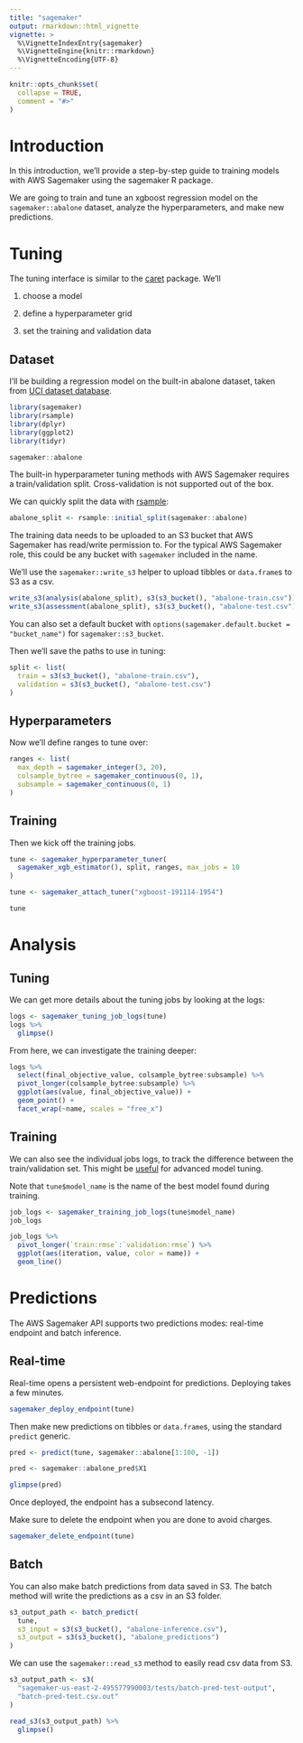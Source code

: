```yaml
---
title: "sagemaker"
output: rmarkdown::html_vignette
vignette: >
  %\VignetteIndexEntry{sagemaker}
  %\VignetteEngine{knitr::rmarkdown}
  %\VignetteEncoding{UTF-8}
---
```


```r
knitr::opts_chunk$set(
  collapse = TRUE,
  comment = "#>"
)
```

# Introduction

In this introduction, 
we'll provide a step-by-step guide to training models with
AWS Sagemaker using the sagemaker R package.

We are going to train and tune an xgboost regression model 
on the `sagemaker::abalone` dataset, 
analyze the hyperparameters,
and make new predictions.

# Tuning

The tuning interface is similar to the 
[caret](https://github.com/topepo/caret)
package. We'll

1. choose a model

2. define a hyperparameter grid

3. set the training and validation data

## Dataset

I'll be building a regression model on the
built-in abalone dataset, 
taken from 
[UCI dataset database](https://archive.ics.uci.edu/ml/machine-learning-databases/abalone/abalone.data).

```r
library(sagemaker)
library(rsample)
library(dplyr)
library(ggplot2)
library(tidyr)

sagemaker::abalone
```

The built-in hyperparameter tuning methods with AWS Sagemaker
requires a train/validation split.
Cross-validation is not supported out of the box.

We can quickly split the data with 
[rsample](https://github.com/tidymodels/rsample):

```r
abalone_split <- rsample::initial_split(sagemaker::abalone)
```

The training data needs to be uploaded to an S3 bucket
that AWS Sagemaker has read/write permission to. 
For the typical AWS Sagemaker role, 
this could be any bucket with `sagemaker` included in the name.

We'll use the `sagemaker::write_s3` helper to upload
tibbles or `data.frame`s to S3 as a csv.

```r
write_s3(analysis(abalone_split), s3(s3_bucket(), "abalone-train.csv"))
write_s3(assessment(abalone_split), s3(s3_bucket(), "abalone-test.csv"))
```

You can also set a default bucket with 
`options(sagemaker.default.bucket = "bucket_name")` for 
`sagemaker::s3_bucket`.

Then we'll save the paths to use in tuning:

```r
split <- list(
  train = s3(s3_bucket(), "abalone-train.csv"),
  validation = s3(s3_bucket(), "abalone-test.csv")
)
```

## Hyperparameters

Now we'll define ranges to tune over:

```r
ranges <- list(
  max_depth = sagemaker_integer(3, 20),
  colsample_bytree = sagemaker_continuous(0, 1),
  subsample = sagemaker_continuous(0, 1)
)
```


## Training

Then we kick off the training jobs.

```r
tune <- sagemaker_hyperparameter_tuner(
  sagemaker_xgb_estimator(), split, ranges, max_jobs = 10
)
```

```r
tune <- sagemaker_attach_tuner("xgboost-191114-1954")
```

```r
tune
```


# Analysis

## Tuning

We can get more details about the tuning jobs 
by looking at the logs:

```r
logs <- sagemaker_tuning_job_logs(tune)
logs %>%
  glimpse()
```

From here,
we can investigate the training deeper:

```r
logs %>%
  select(final_objective_value, colsample_bytree:subsample) %>%
  pivot_longer(colsample_bytree:subsample) %>%
  ggplot(aes(value, final_objective_value)) +
  geom_point() +
  facet_wrap(~name, scales = "free_x")
```

## Training

We can also see the individual jobs logs,
to track the difference between the train/validation set.
This might be [useful](https://medium.com/data-design/xgboost-hi-im-gamma-what-can-i-do-for-you-and-the-tuning-of-regularization-a42ea17e6ab6) 
for advanced model tuning.

Note that `tune$model_name` is the name of the best model
found during training.


```r
job_logs <- sagemaker_training_job_logs(tune$model_name)
job_logs
```

```r
job_logs %>%
  pivot_longer(`train:rmse`:`validation:rmse`) %>%
  ggplot(aes(iteration, value, color = name)) +
  geom_line()
```

# Predictions

The AWS Sagemaker API supports two predictions modes:
real-time endpoint and batch inference.

## Real-time

Real-time opens a persistent web-endpoint
for predictions. Deploying takes a few minutes.

```r
sagemaker_deploy_endpoint(tune)
```

Then make new predictions on tibbles or `data.frame`s,
using the standard `predict` generic.

```r
pred <- predict(tune, sagemaker::abalone[1:100, -1])
```

```r
pred <- sagemaker::abalone_pred$X1
```

```r
glimpse(pred)
```

Once deployed, the endpoint has a subsecond latency.

Make sure to delete the endpoint when you are done to avoid charges.

```r
sagemaker_delete_endpoint(tune)
```


## Batch

You can also make batch predictions from data saved in S3.
The batch method will write the predictions as a csv in an S3 folder.

```r
s3_output_path <- batch_predict(
  tune, 
  s3_input = s3(s3_bucket(), "abalone-inference.csv"),
  s3_output = s3(s3_bucket(), "abalone_predictions")
)
```

We can use the `sagemaker::read_s3` method to easily read
csv data from S3.

```r
s3_output_path <- s3(
  "sagemaker-us-east-2-495577990003/tests/batch-pred-test-output",
  "batch-pred-test.csv.out"
)
```

```r
read_s3(s3_output_path) %>%
  glimpse()
```


